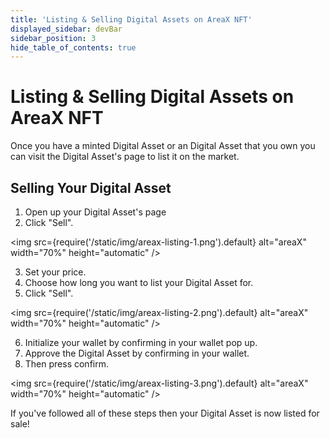 ```yaml
---
title: 'Listing & Selling Digital Assets on AreaX NFT'
displayed_sidebar: devBar
sidebar_position: 3
hide_table_of_contents: true
---
```


# Listing & Selling Digital Assets on AreaX NFT

Once you have a minted Digital Asset or an Digital Asset that you own you can visit the Digital Asset's page to list it on the market. 

## Selling Your Digital Asset

1. Open up your Digital Asset's page
2. Click "Sell".

<img
  src={require('/static/img/areax-listing-1.png').default}
  alt="areaX"
  width="70%"
  height="automatic"
/>

3. Set your price.
4. Choose how long you want to list your Digital Asset for.
5. Click "Sell".

<img
  src={require('/static/img/areax-listing-2.png').default}
  alt="areaX"
  width="70%"
  height="automatic"
/>

6. Initialize your wallet by confirming in your wallet pop up.
7. Approve the Digital Asset by confirming in your wallet.
8. Then press confirm.

<img
  src={require('/static/img/areax-listing-3.png').default}
  alt="areaX"
  width="70%"
  height="automatic"
/>

If you've followed all of these steps then your Digital Asset is now listed for sale!